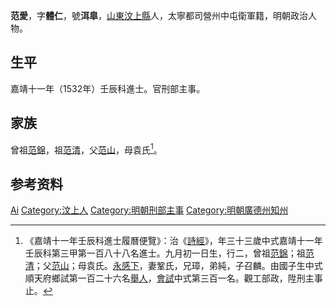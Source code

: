 {{明清人物信息框
| 姓名 = 范愛
| 原名 =
| 圖片名稱= 
| 圖片大小 =
| 圖片說明 = 
| 最高職務 = 刑部主事
| 國家 = 大明 
| 爵位 =
| 籍貫 = [[山東|山東]][[汶上縣|汶上縣]]<br>太寧都司營州中屯衛軍籍
| 族裔 = 
| 旗籍 = 
| 字號 = 
| 諡號 =
| 出生日期 = 九月初一日
| 出生地點 =
| 逝世日期 = 卒年不詳
| 逝世地點 =
| 墓葬 =
| 配偶 = 鞏氏
| 親屬 = 
| 出身 =
* 嘉靖十一年壬辰科同進士出身
| 經歷 =
| 著作 =  
}}
'''范愛'''{{BD|1500年||？年||}}，字'''體仁'''，號'''洱皐'''，[[山東|山東]][[汶上縣|汶上縣]]人，太寧都司營州中屯衛軍籍，明朝政治人物。

==生平==
嘉靖十一年（1532年）壬辰科進士。官刑部主事。

==家族==
曾祖[[范錦|范錦]]，祖[[范清（山東）|范清]]，父[[范山|范山]]，母袁氏<ref>《嘉靖十一年壬辰科進士履曆便覽》：治《[[詩經|詩經]]》，年三十三歲中式嘉靖十一年壬辰科第三甲第一百八十八名進士。九月初一日生，行二，曾祖[[范錦|范錦]]；祖[[范清（山東）|范清]]；父[[范山|范山]]；母袁氏。[[永感下|永感下]]，妻鞏氏，兄璋，弟純，子召麟。由國子生中式順天府鄉試第一百二十六名[[舉人|舉人]]，[[會試|會試]]中式第三百一名。觀工部政，陞刑主事止。</ref>。

== 参考资料 ==
{{reflist}}

{{start box}}
{{s-off}}
{{s-before|[[夏臣|夏臣]]}}
{{s-title|明朝廣德州知州|1540年－1545年}}
{{s-after|[[歐陽乾元|歐陽乾元]]}}
{{end box}}

{{嘉靖十一年壬辰科殿试金榜}}

{{Authority control}}
{{DEFAULTSORT:Fan范}}
[[Category:范姓|Ai]]
[[Category:汶上人|Category:汶上人]]
[[Category:明朝刑部主事|Category:明朝刑部主事]]
[[Category:明朝廣德州知州|Category:明朝廣德州知州]]